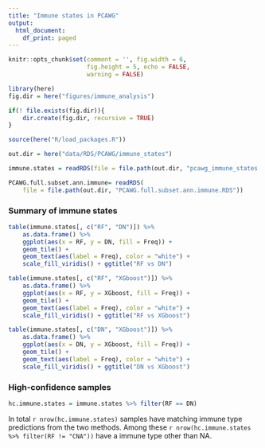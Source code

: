 ```yaml
---
title: "Immune states in PCAWG"
output:
  html_document:
    df_print: paged
---
```


```r
knitr::opts_chunk$set(comment = '', fig.width = 6, 
                      fig.height = 5, echo = FALSE, 
                      warning = FALSE)
```


```r
library(here)
fig.dir = here("figures/immune_analysis")

if(! file.exists(fig.dir)){
    dir.create(fig.dir, recursive = TRUE)
}

source(here("R/load_packages.R"))

out.dir = here("data/RDS/PCAWG/immune_states")
```

<!-- ```{r loading} -->
<!-- mutated.pathways.tissues = readRDS(file = here("data/RDS/PCAWG/10_onco_pathways", -->
<!--                                               "pcawg_pathways.RDS")) -->

<!-- PCAWG.full.subset.ann.pathways = readRDS(file = here("data/RDS/PCAWG/10_onco_pathways", -->
<!--                                               "PCAWG.full.subset.ann.pathways.RDS")) -->
<!-- ``` -->


```r
immune.states = readRDS(file = file.path(out.dir, "pcawg_immune_states.RDS"))

PCAWG.full.subset.ann.immune= readRDS(
    file = file.path(out.dir, "PCAWG.full.subset.ann.immune.RDS"))
```

### Summary of immune states

```r
table(immune.states[, c("RF", "DN")]) %>% 
    as.data.frame() %>% 
    ggplot(aes(x = RF, y = DN, fill = Freq)) + 
    geom_tile() + 
    geom_text(aes(label = Freq), color = "white") + 
    scale_fill_viridis() + ggtitle("RF vs DN")
```
```r
table(immune.states[, c("RF", "XGboost")]) %>% 
    as.data.frame() %>% 
    ggplot(aes(x = RF, y = XGboost, fill = Freq)) + 
    geom_tile() + 
    geom_text(aes(label = Freq), color = "white") + 
    scale_fill_viridis() + ggtitle("RF vs XGboost")
```

```r
table(immune.states[, c("DN", "XGboost")]) %>% 
    as.data.frame() %>% 
    ggplot(aes(x = DN, y = XGboost, fill = Freq)) + 
    geom_tile() + 
    geom_text(aes(label = Freq), color = "white") + 
    scale_fill_viridis() + ggtitle("DN vs XGboost")
```

### High-confidence samples

```r
hc.immune.states = immune.states %>% filter(RF == DN) 
```

In total `r nrow(hc.immune.states)` samples have matching immune type predictions
from the two methods. Among these `r nrow(hc.immune.states %>% filter(RF != "CNA"))`
have a immune type other than NA.

```r

```

